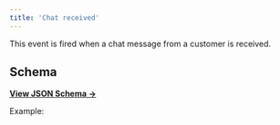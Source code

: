```yaml
---
title: 'Chat received'
---
```


This event is fired when a chat message from a customer is received.

## Schema

[**View JSON Schema →**](https://core-api.uk.plain.com/webhooks/schema/latest.json)

Example:

<Snippet file="webhooks/thread-chat-received.mdx" />

